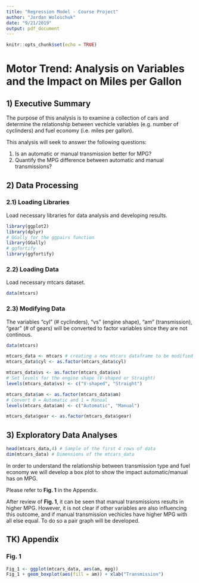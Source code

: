 ```yaml
---
title: "Regression Model - Course Project"
author: "Jordan Woloschuk"
date: "9/21/2019"
output: pdf_document
---
```


```r
knitr::opts_chunk$set(echo = TRUE)
```

# Motor Trend: Analysis on Variables and the Impact on Miles per Gallon

## 1) Executive Summary


The purpose of this analysis is to examine a collection of cars and determine the
relationship between vechicle variables (e.g. number of cyclinders) and fuel
economy (i.e. miles per gallon).

This analysis will seek to answer the following questions:

1. Is an automatic or manual transmission better for MPG?
2. Quantify the MPG difference between automatic and manual transmissions?


## 2) Data Processing

### 2.1) Loading Libraries

Load necessary libraries for data analysis and developing results.
```r

library(ggplot2)
library(dplyr)
# GGally for the ggpairs function
library(GGally) 
# ggfortify
library(ggfortify)

```

### 2.2) Loading Data

Load necessary mtcars dataset.
```r
data(mtcars)
```

### 2.3) Modifying Data 

The variables "cyl" (# cyclinders), "vs" (engine shape), "am" (transmission),
"gear" (# of gears) will be converted to factor variables since they are not continous. 
```r
data(mtcars)

mtcars_data <- mtcars # creating a new mtcars dataframe to be modified
mtcars_data$cyl <- as.factor(mtcars_data$cyl)

mtcars_data$vs <- as.factor(mtcars_data$vs)
# Set levels for the engine shape (V-shaped or Straight)
levels(mtcars_data$vs) <- c("V-shaped", "Straight")

mtcars_data$am <- as.factor(mtcars_data$am)
# Convert 0 = Automatic and 1 = Manual
levels(mtcars_data$am) <- c("Automatic", "Manual")

mtcars_data$gear <- as.factor(mtcars_data$gear)
```

## 3) Exploratory Data Analyses

```r
head(mtcars_data,4) # Sample of the first 4 rows of data
dim(mtcars_data) # Dimensions of the mtcars_data
```

In order to understand the relationship between transmission type and fuel economy
we will develop a box plot to show the impact automatic/manual has on MPG.

Please refer to **Fig. 1** in the Appendix.

After review of **Fig. 1**, it can be seen that manual transmissions results in higher
MPG. However, it is not clear if other variables are also influencing this outcome,
and if manual transmission vechicles have higher MPG with all else equal. To do so
a pair graph will be developed. 






## TK) Appendix

### **Fig. 1**
```r
Fig_1 <- ggplot(mtcars_data, aes(am, mpg))
Fig_1 + geom_boxplot(aes(fill = am)) + xlab("Transmission")
```


